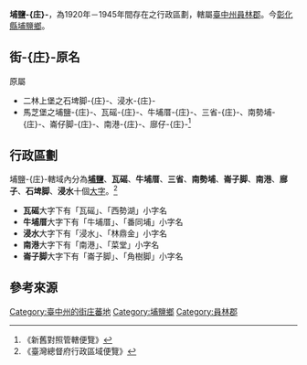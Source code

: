 {{Refimprove|time=2014-05-21T10:00:15+00:00}}
{{noteTA　
|1 =庄
}}
{{Otheruses
|subject=臺灣日治後期臺中州的一個新制街庄
|other=其轄區內的同名舊制街庄
|埔鹽 (大字)
}}
'''埔鹽-{庄}-'''，為1920年－1945年間存在之行政區劃，轄屬[[臺中州|臺中州]][[員林郡|員林郡]]。今[[彰化縣|彰化縣]][[埔鹽鄉|埔鹽鄉]]。

==街-{庄}-原名==
原屬
*二林上堡之石埤脚-{庄}-、浸水-{庄}-
*馬芝堡之埔鹽-{庄}-、瓦磘-{庄}-、牛埔厝-{庄}-、三省-{庄}-、南勢埔-{庄}-、崙仔脚-{庄}-、南港-{庄}-、廍仔-{庄}-<ref>《新舊對照管轄便覽》</ref>

==行政區劃==
埔鹽-{庄}-轄域內分為'''[[埔鹽_(大字)|埔鹽]]'''、'''瓦磘'''、'''牛埔厝'''、'''三省'''、'''南勢埔'''、'''崙子脚'''、'''南港'''、'''廍子'''、'''石埤脚'''、'''浸水'''十個[[大字_(行政區劃)|大字]]。<ref>《臺灣總督府行政區域便覽》</ref>

*'''瓦磘'''大字下有「瓦磘」、「西勢湖」小字名
*'''牛埔厝'''大字下有「牛埔厝」、「番同埔」小字名
*'''浸水'''大字下有「浸水」、「林鼎金」小字名
*'''南港'''大字下有「南港」、「菜堂」小字名
*'''崙子脚'''大字下有「崙子脚」、「角樹脚」小字名


== 參考來源 ==
{{reflist}}

{{臺中州}}
{{TW-geo-stub}}

[[Category:臺中州的街庄蕃地|Category:臺中州的街庄蕃地]]
[[Category:埔鹽鄉|Category:埔鹽鄉]]
[[Category:員林郡|Category:員林郡]]